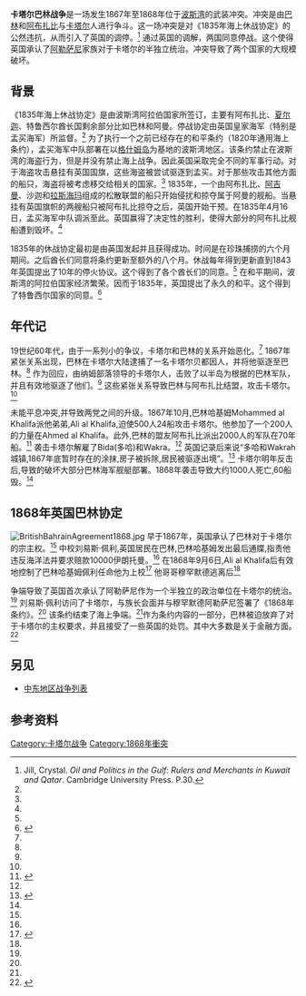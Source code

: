 {{RoughTranslation}}
{{Infobox military conflict
|conflict = 1867–1868年卡塔尔巴林战争
|image = 
|caption = 
|date = 1867–1868年
|place = [[波斯湾|波斯湾]]
|result = 停火
* 英国的介入并且签订《1868年协定》
* 英国承认阿勒萨尼在卡塔尔的统治
|combatant1 = [[File:Flag_of_Qatar_(1916-1936).svg|23px]] [[阿勒萨尼|阿勒萨尼]]和联盟部落（包括巴林[[阿勒贾拉马|阿勒贾拉马]]部落）
|combatant2 = {{flagicon image|Flag_of_Bahrain_(1820-1932).svg}} [[阿勒哈利法家族|阿勒哈利法]]<br>巴林部落<br>阿布扎比部落（1867年）
|commander1 = 
|commander2 = Ali ibn Khalifah Al Khalifa
|strength1  =
|strength2  = 2,700人 （1867年）
|casualties1 = al-Bida' （现今多哈）和Wakra sacked  （1867年）
|casualties2 = 
|casualties3 = 1,000死亡 60[[阿拉伯帆船|船只]]破坏 （1868年）<ref>{{cite book|last=Smart|first=J.R.|title=New Arabian Studies, Volume 6|year=2004|publisher=University of Exeter Press|isbn=0859897060|pages=54|url=https://books.google.com/books?id=mu3tEPkVBpIC&lpg=PA67&dq=Pasha%20Bahrain%20Egyptian&pg=PA54#v=onepage&q=1868%20bahrain&f=false|access-date=2016-07-23|archive-date=2019-07-25|archive-url=https://web.archive.org/web/20190725173700/https://books.google.com/books?id=mu3tEPkVBpIC&lpg=PA67&dq=Pasha%20Bahrain%20Egyptian&pg=PA54#v=onepage&q=1868%20bahrain&f=false|dead-url=no}}</ref> 
}}
'''卡塔尔巴林战争'''是一场发生1867年至1868年位于[[波斯湾|波斯湾]]的武装冲突。冲突是由[[巴林|巴林]]和[[阿布扎比|阿布扎比]]与[[卡塔尔|卡塔尔]]人进行争斗。这一场冲突是对《1835年海上休战协定》的公然违抗，从而引入了英国的调停。<ref name=crystal>Jill, Crystal. ''Oil and Politics in the Gulf: Rulers and Merchants in Kuwait and Qatar''. Cambridge University Press. P.30.</ref> 通过英国的调解，两国同意停战。这个使得英国承认了[[阿勒萨尼|阿勒萨尼]]家族对于卡塔尔的半独立统治。冲突导致了两个国家的大规模破坏。

==背景==
《1835年海上休战协定》是由波斯湾阿拉伯国家所签订，主要有阿布扎比、[[夏尔迦|夏尔迦]]、特鲁西尔酋长国剩余部分比如巴林和阿曼。停战协定由英国皇家海军（特别是孟买海军）所监督。<ref name=Commins/> 为了执行一个之前已经存在的和平条约（1820年通用海上条约），孟买海军中队部署在以[[格什姆岛|格什姆岛]]为基地的波斯湾地区。该条约禁止在波斯湾的海盗行为，但是并没有禁止海上战争。因此英国采取完全不同的军事行动。对于海盗攻击悬挂有英国国旗，这些海盗被尝试驱逐到孟买。对于那些攻击其他方面的船只，海盗将被考虑移交给相关的国家。<ref name=Commins/> 1835年，一个由阿布扎比、[[阿吉曼|阿吉曼]]、沙迦和[[拉斯海玛|拉斯海玛]]组成的松散联盟的船只开始侵扰和掠夺属于阿曼的舰船。当悬挂有英国旗帜的两艘船只被阿布扎比掠夺之后，英国开始干预。在1835年4月16日，孟买海军中队调派至此。英国赢得了决定性的胜利，使得大部分的阿布扎比舰船遭到毁坏。<ref name=Commins/>

1835年的休战协定最初是由英国发起并且获得成功。时间是在珍珠捕捞的六个月期间。之后酋长们同意将条约更新至额外的八个月。休战每年得到更新直到1843年英国提出了10年的停火协议。这个得到了各个酋长们的同意。<ref name=Commins/> 在和平期间，波斯湾的阿拉伯国家经济繁荣。因而于1835年，英国提出了永久的和平。这个得到了特鲁西尔国家的同意。<ref name=Commins>{{cite book|last=Commins|first=David|title=The Gulf States: A Modern History|year=2012|publisher=I. B. Tauris|isbn=1848852789|pages=79, 80, 81|url=https://books.google.com/books?id=hxaKj3AjyfwC&lpg=PA79&dq=1835%20maritime%20peace&pg=PA79#v=onepage&q=1835%20maritime%20peace&f=false|access-date=2016-07-23|archive-date=2019-07-23|archive-url=https://web.archive.org/web/20190723180902/https://books.google.com/books?id=hxaKj3AjyfwC&lpg=PA79&dq=1835%20maritime%20peace&pg=PA79#v=onepage&q=1835%20maritime%20peace&f=false|dead-url=no}}</ref>

==年代记==
19世纪60年代，由于一系列小的争议，卡塔尔和巴林的关系开始恶化。<ref name=crystal/> 1867年紧张关系出现，巴林在卡塔尔大陆逮捕了一名卡塔尔贝都因人，并将他驱逐至巴林。<ref name=UNP/> 作为回应，由纳姆部落领导的卡塔尔人，击败了以半岛为根据的巴林军队，并且有效地驱逐了他们。<ref name=UNP/> 这些紧张关系导致巴林与阿布扎比结盟，攻击卡塔尔。<ref name=crystal/>

未能平息冲突,并导致两党之间的升级。1867年10月,巴林哈基姆Mohammed al Khalifa派他弟弟,Ali al Khalifa,迫使500人24船攻击卡塔尔。他参加了一个200人的力量在Ahmed al Khalifa。此外,巴林的盟友阿布扎比派出2000人的军队在70年船。<ref>{{cite web|url=http://www.qdl.qa/en/archive/81055/vdc_100023193818.0x000022|title='Persian Gulf Gazetteer, Part I Historical and Political Materials, Précis of Bahrein [Bahrain] Affairs, 1854-1904' [14] (33/204)|publisher=qdl.qa|accessdate=6 August 2015|archive-date=2019-10-14|archive-url=https://web.archive.org/web/20191014091538/https://www.qdl.qa/en/archive/81055/vdc_100023193818.0x000022|dead-url=no}}</ref> 袭击卡塔尔解雇了Bida(多哈)和Wakra。<ref name=crystal/> 英国记录后来说“多哈和Wakrah城镇,1867年底暂时存在的涂抹,房子被拆除,居民被驱逐出境”。<ref>{{cite web|url=http://www.qdl.qa/en/archive/81055/vdc_100023575945.0x00009d|title='Gazetteer of the Persian Gulf. Vol I. Historical. Part IA & IB. J G Lorimer. 1915' [801] (956/1782)|publisher=qdl.qa|accessdate=16 January 2015|archive-date=2019-10-16|archive-url=https://web.archive.org/web/20191016191040/https://www.qdl.qa/en/archive/81055/vdc_100023575945.0x00009d|dead-url=no}}</ref> 卡塔尔明年反击后,导致的破坏大部分巴林海军舰艇部署。1868年袭击导致大约1000人死亡,60船毁。<ref name=crystal/>

==1868年英国巴林协定==
[[File:BritishBahrainAgreement1868.jpg|thumb]]
早于1867年，英国承认了巴林对于卡塔尔的宗主权。<ref name=crystal/> 中校刘易斯·佩利,英国居民在巴林,巴林哈基姆发出最后通牒,指责他违反海洋法并要求赔款10000伊朗托曼。<ref name=UNP/> 在1868年9月6日,Ali al Khalifa后有效地控制了巴林哈基姆佩利任命他为上校<ref>{{cite book|first1=Pirouz|last1=Mojtahed-Zadeh|title=Security and Territoriality in the Persian Gulf: A Maritime Political Geography|year=1999|isbn=0700710981|pages=128|url=https://books.google.com/books?id=P4g6iRcZIKIC&lpg=PA121&dq=1783%20Bahrain&pg=PA128#v=onepage&q=1783%20Bahrain&f=false}}</ref>  他哥哥穆罕默德逃离后<ref name=UNP/>

争端导致了英国首次承认了阿勒萨尼作为一个半独立的政治单位在卡塔尔的统治。<ref name=crystal/> 刘易斯·佩利访问了卡塔尔，与族长会面并与穆罕默德阿勒萨尼签署了《1868年条约》。<ref name=crystal/> 该条约结束了海上争端。<ref name=crystal/>作为条约内容的一部分，巴林被迫放弃了对于卡塔尔的主权要求，并且接受了一些英国的处罚。其中大多数是关于金融方面。<ref name=UNP>{{cite book|title=Reports of Judgments Advisory Opinions and Orders: 2001 Bound Volume|year=2004|publisher=United Nations Publications|isbn=9210709802|pages=179, 180|url=https://books.google.com/books?id=t5Er0qBA0K4C&lpg=RA3-PA179-IA1&dq=qatar%20bahrain%20war%201868&pg=RA3-PA179-IA1#v=onepage&q=qatar%20bahrain%20war%201868&f=false|access-date=2016-07-23|archive-date=2020-01-28|archive-url=https://web.archive.org/web/20200128025153/https://books.google.com/books?id=t5Er0qBA0K4C&lpg=RA3-PA179-IA1&dq=qatar%20bahrain%20war%201868&pg=RA3-PA179-IA1#v=onepage&q=qatar%20bahrain%20war%201868&f=false|dead-url=no}}</ref>

==另见==
*[[中东地区战争列表|中东地区战争列表]]

==参考资料==
{{Reflist|2}}

[[Category:卡塔尔战争|Category:卡塔尔战争]]
[[Category:1868年衝突|Category:1868年衝突]]
